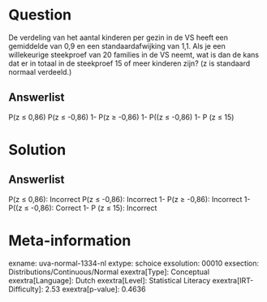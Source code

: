 Question
========

De verdeling van het aantal kinderen per gezin in de VS heeft een
gemiddelde van 0,9 en een standaardafwijking van 1,1. Als je een
willekeurige steekproef van 20 families in de VS neemt, wat is dan de
kans dat er in totaal in de steekproef 15 of meer kinderen zijn? (z is
standaard normaal verdeeld.)

Answerlist
----------

P(z ≤ 0,86)
P(z ≤ -0,86)
1- P(z ≥ -0,86)
1- P((z ≤ -0,86)
1- P (z ≤ 15)

Solution
========

Answerlist
----------

P(z ≤ 0,86): Incorrect
P(z ≤ -0,86): Incorrect
1- P(z ≥ -0,86): Incorrect
1- P((z ≤ -0,86): Correct
1- P (z ≤ 15): Incorrect

Meta-information
================
exname: uva-normal-1334-nl
extype: schoice
exsolution: 00010
exsection: Distributions/Continuous/Normal
exextra[Type]: Conceptual
exextra[Language]: Dutch
exextra[Level]: Statistical Literacy
exextra[IRT-Difficulty]: 2.53
exextra[p-value]: 0.4636
